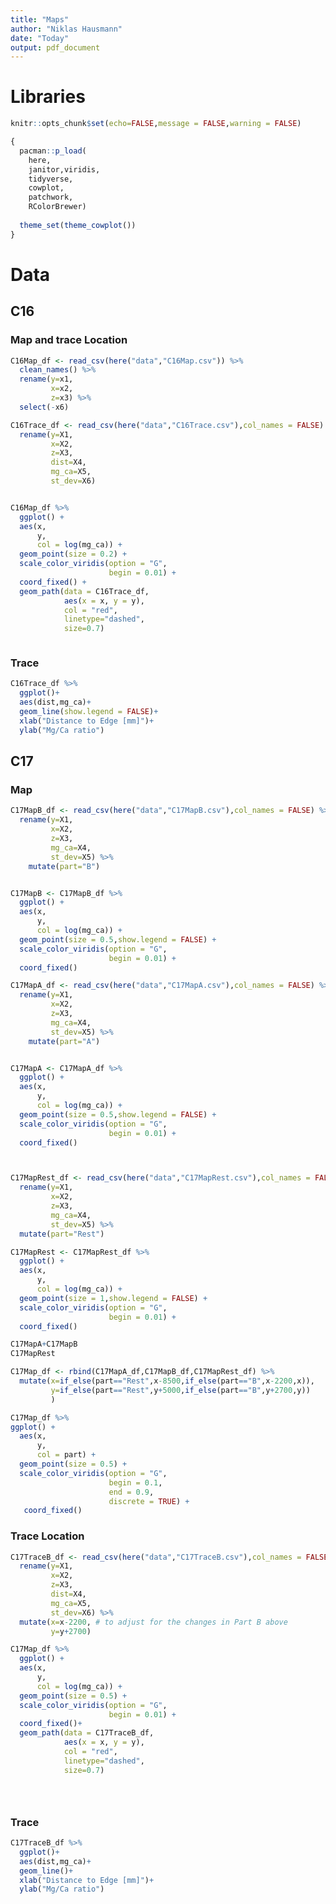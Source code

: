 ```yaml
---
title: "Maps"
author: "Niklas Hausmann"
date: "Today"
output: pdf_document
---
```


# Libraries 
```r

knitr::opts_chunk$set(echo=FALSE,message = FALSE,warning = FALSE)

{
  pacman::p_load(
    here,
    janitor,viridis,
    tidyverse,
    cowplot,
    patchwork,
    RColorBrewer) 
  
  theme_set(theme_cowplot())
}
```

# Data

## C16
### Map and trace Location
```r

C16Map_df <- read_csv(here("data","C16Map.csv")) %>% 
  clean_names() %>% 
  rename(y=x1,
         x=x2,
         z=x3) %>% 
  select(-x6)

C16Trace_df <- read_csv(here("data","C16Trace.csv"),col_names = FALSE) %>% 
  rename(y=X1,
         x=X2,
         z=X3,
         dist=X4,
         mg_ca=X5,
         st_dev=X6)


C16Map_df %>%
  ggplot() +
  aes(x,
      y,
      col = log(mg_ca)) +
  geom_point(size = 0.2) +
  scale_color_viridis(option = "G",
                      begin = 0.01) +
  coord_fixed() +
  geom_path(data = C16Trace_df,
            aes(x = x, y = y),
            col = "red",
            linetype="dashed",
            size=0.7)



```

### Trace

```r
C16Trace_df %>% 
  ggplot()+
  aes(dist,mg_ca)+
  geom_line(show.legend = FALSE)+
  xlab("Distance to Edge [mm]")+
  ylab("Mg/Ca ratio")
```


## C17

### Map
```r
C17MapB_df <- read_csv(here("data","C17MapB.csv"),col_names = FALSE) %>% 
  rename(y=X1,
         x=X2,
         z=X3,
         mg_ca=X4,
         st_dev=X5) %>% 
    mutate(part="B")


C17MapB <- C17MapB_df %>%
  ggplot() +
  aes(x,
      y,
      col = log(mg_ca)) +
  geom_point(size = 0.5,show.legend = FALSE) +
  scale_color_viridis(option = "G",
                      begin = 0.01) +
  coord_fixed()

C17MapA_df <- read_csv(here("data","C17MapA.csv"),col_names = FALSE) %>% 
  rename(y=X1,
         x=X2,
         z=X3,
         mg_ca=X4,
         st_dev=X5) %>% 
    mutate(part="A")


C17MapA <- C17MapA_df %>%
  ggplot() +
  aes(x,
      y,
      col = log(mg_ca)) +
  geom_point(size = 0.5,show.legend = FALSE) +
  scale_color_viridis(option = "G",
                      begin = 0.01) +
  coord_fixed()



C17MapRest_df <- read_csv(here("data","C17MapRest.csv"),col_names = FALSE) %>% 
  rename(y=X1,
         x=X2,
         z=X3,
         mg_ca=X4,
         st_dev=X5) %>% 
  mutate(part="Rest")

C17MapRest <- C17MapRest_df %>%
  ggplot() +
  aes(x,
      y,
      col = log(mg_ca)) +
  geom_point(size = 1,show.legend = FALSE) +
  scale_color_viridis(option = "G",
                      begin = 0.01) +
  coord_fixed()

C17MapA+C17MapB
C17MapRest
```


```r
C17Map_df <- rbind(C17MapA_df,C17MapB_df,C17MapRest_df) %>% 
  mutate(x=if_else(part=="Rest",x-8500,if_else(part=="B",x-2200,x)),
         y=if_else(part=="Rest",y+5000,if_else(part=="B",y+2700,y))
         )

C17Map_df %>% 
ggplot() +
  aes(x,
      y,
      col = part) +
  geom_point(size = 0.5) +
  scale_color_viridis(option = "G",
                      begin = 0.1,
                      end = 0.9,
                      discrete = TRUE) +
   coord_fixed()
```

### Trace Location
```r

C17TraceB_df <- read_csv(here("data","C17TraceB.csv"),col_names = FALSE) %>% 
  rename(y=X1,
         x=X2,
         z=X3,
         dist=X4,
         mg_ca=X5,
         st_dev=X6) %>% 
  mutate(x=x-2200, # to adjust for the changes in Part B above
         y=y+2700)

C17Map_df %>%
  ggplot() +
  aes(x,
      y,
      col = log(mg_ca)) +
  geom_point(size = 0.5) +
  scale_color_viridis(option = "G",
                      begin = 0.01) +
  coord_fixed()+
  geom_path(data = C17TraceB_df,
            aes(x = x, y = y),
            col = "red",
            linetype="dashed",
            size=0.7)





```

### Trace

```r
C17TraceB_df %>% 
  ggplot()+
  aes(dist,mg_ca)+
  geom_line()+
  xlab("Distance to Edge [mm]")+
  ylab("Mg/Ca ratio")
```

